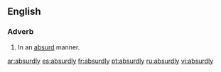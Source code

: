 ==English==

===Adverb===
{{en-adv}}

#In an [[absurd]] manner.

[[ar:absurdly]]
[[es:absurdly]]
[[fr:absurdly]]
[[pt:absurdly]]
[[ru:absurdly]]
[[vi:absurdly]]